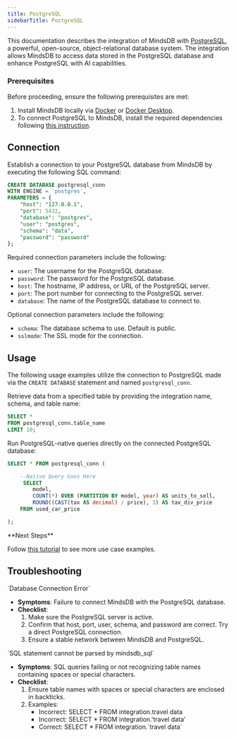 ```yaml
---
title: PostgreSQL
sidebarTitle: PostgreSQL
---
```


This documentation describes the integration of MindsDB with [PostgreSQL](https://www.postgresql.org/), a powerful, open-source, object-relational database system. 
The integration allows MindsDB to access data stored in the PostgreSQL database and enhance PostgreSQL with AI capabilities.

### Prerequisites

Before proceeding, ensure the following prerequisites are met:

 1. Install MindsDB locally via [Docker](/setup/self-hosted/docker) or [Docker Desktop](/setup/self-hosted/docker-desktop).
 2. To connect PostgreSQL to MindsDB, install the required dependencies following [this instruction](/setup/self-hosted/docker#install-dependencies).

## Connection

Establish a connection to your PostgreSQL database from MindsDB by executing the following SQL command:

```sql
CREATE DATABASE postgresql_conn 
WITH ENGINE = 'postgres', 
PARAMETERS = {
    "host": "127.0.0.1",
    "port": 5432,
    "database": "postgres",
    "user": "postgres",
    "schema": "data",
    "password": "password"
};
```

Required connection parameters include the following:

*    `user`: The username for the PostgreSQL database.
*    `password`: The password for the PostgreSQL database.
*    `host`: The hostname, IP address, or URL of the PostgreSQL server.
*    `port`: The port number for connecting to the PostgreSQL server.
*    `database`: The name of the PostgreSQL database to connect to.

Optional connection parameters include the following:

*    `schema`: The database schema to use. Default is public.
*    `sslmode`: The SSL mode for the connection.

## Usage

The following usage examples utilize the connection to PostgreSQL made via the `CREATE DATABASE` statement and named `postgresql_conn`.

Retrieve data from a specified table by providing the integration name, schema, and table name:

```sql
SELECT *
FROM postgresql_conn.table_name
LIMIT 10;
```

Run PostgreSQL-native queries directly on the connected PostgreSQL database:

```sql
SELECT * FROM postgresql_conn (

    --Native Query Goes Here
     SELECT 
        model, 
        COUNT(*) OVER (PARTITION BY model, year) AS units_to_sell, 
        ROUND((CAST(tax AS decimal) / price), 3) AS tax_div_price
    FROM used_car_price

);
```

<Tip>
**Next Steps**

Follow [this tutorial](/use-cases/predictive_analytics/house-sales-forecasting) to see more use case examples.
</Tip>

## Troubleshooting

<Warning>
`Database Connection Error`

* **Symptoms**: Failure to connect MindsDB with the PostgreSQL database.
* **Checklist**:
    1. Make sure the PostgreSQL server is active.
    2. Confirm that host, port, user, schema, and password are correct. Try a direct PostgreSQL connection.
    3. Ensure a stable network between MindsDB and PostgreSQL.
</Warning>

<Warning>
`SQL statement cannot be parsed by mindsdb_sql`

* **Symptoms**: SQL queries failing or not recognizing table names containing spaces or special characters.
* **Checklist**:
    1. Ensure table names with spaces or special characters are enclosed in backticks.
    2. Examples:
        * Incorrect: SELECT * FROM integration.travel data
        * Incorrect: SELECT * FROM integration.'travel data'
        * Correct: SELECT * FROM integration.\`travel data\`
</Warning>
